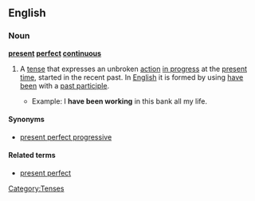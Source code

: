 ==English==
{{wikipedia|present perfect progressive}}
===Noun===
'''[[present]] [[perfect]] [[continuous]]'''

# {{grammar}} A [[tense]] that expresses an unbroken [[action]] [[in progress]] at the [[present]] [[time]], started in the recent past. In [[English]] it is formed by using [[have]] [[been]] with a [[past participle]].
#*Example: I '''have been working''' in this bank all my life.

====Synonyms====
*[[present perfect progressive]]

====Related terms====
*[[present perfect]]

[[Category:Tenses]]